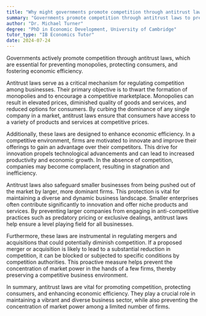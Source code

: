 ```yaml
---
title: "Why might governments promote competition through antitrust laws?"
summary: "Governments promote competition through antitrust laws to prevent monopolies, protect consumers, and encourage economic efficiency."
author: "Dr. Michael Turner"
degree: "PhD in Economic Development, University of Cambridge"
tutor_type: "IB Economics Tutor"
date: 2024-07-24
---
```


Governments actively promote competition through antitrust laws, which are essential for preventing monopolies, protecting consumers, and fostering economic efficiency.

Antitrust laws serve as a critical mechanism for regulating competition among businesses. Their primary objective is to thwart the formation of monopolies and to encourage a competitive marketplace. Monopolies can result in elevated prices, diminished quality of goods and services, and reduced options for consumers. By curbing the dominance of any single company in a market, antitrust laws ensure that consumers have access to a variety of products and services at competitive prices.

Additionally, these laws are designed to enhance economic efficiency. In a competitive environment, firms are motivated to innovate and improve their offerings to gain an advantage over their competitors. This drive for innovation propels technological advancements and can lead to increased productivity and economic growth. In the absence of competition, companies may become complacent, resulting in stagnation and inefficiency.

Antitrust laws also safeguard smaller businesses from being pushed out of the market by larger, more dominant firms. This protection is vital for maintaining a diverse and dynamic business landscape. Smaller enterprises often contribute significantly to innovation and offer niche products and services. By preventing larger companies from engaging in anti-competitive practices such as predatory pricing or exclusive dealings, antitrust laws help ensure a level playing field for all businesses.

Furthermore, these laws are instrumental in regulating mergers and acquisitions that could potentially diminish competition. If a proposed merger or acquisition is likely to lead to a substantial reduction in competition, it can be blocked or subjected to specific conditions by competition authorities. This proactive measure helps prevent the concentration of market power in the hands of a few firms, thereby preserving a competitive business environment.

In summary, antitrust laws are vital for promoting competition, protecting consumers, and enhancing economic efficiency. They play a crucial role in maintaining a vibrant and diverse business sector, while also preventing the concentration of market power among a limited number of firms.
    
